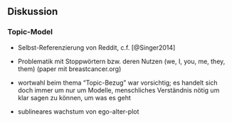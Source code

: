 \cleardoublepage
## Diskussion {#diskussion}

### Topic-Model

- Selbst-Referenzierung von Reddit, c.f. [@Singer2014]

- Problematik mit Stoppwörtern bzw. deren Nutzen (we, I, you, me, they, them) (paper mit breastcancer.org)

- wortwahl beim thema "Topic-Bezug" war vorsichtig; es handelt sich doch immer um nur um Modelle, menschliches Verständnis nötig um klar sagen zu können, um was es geht

- sublineares wachstum von ego-alter-plot